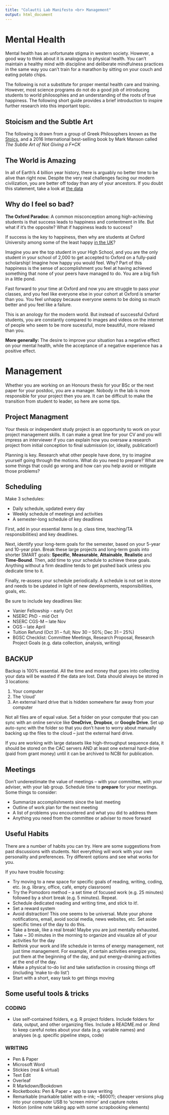 ```yaml
---
title: "Colautti Lab Manifesto <br> Management"
output: html_document
---
```


# Mental Health

Mental health has an unfortunate stigma in western society. However, a good way to think about it is analogous to physical health. You can't maintain a healthy mind with discipline and deliberate mindfulness practices in the same way you can't train for a marathon by sitting on your couch and eating potato chips.

The following is not a substitute for proper mental health care and training. However, most science programs do not do a good job of introducing students to world philosophies and an understanding of the roots of true happiness. The following short guide provides a brief introduction to inspire further research into this important topic.

## Stoicism and the Subtle Art

The following is drawn from a group of Greek Philosophers known as the 
[Stoics](https://en.wikipedia.org/wiki/Stoicism), and a 2016 International
best-selling book by Mark Manson called *The Subtle Art of Not Giving a F\*CK*

## The World is Amazing

In all of Earth's 4 billion year history, there is arguably no better time to be alive than right now. Despite the very real challenges facing our modern civilization, you are better off today than any of your ancestors. If you doubt this statement, take a look at [the data](https://www.vox.com/2014/11/24/7272929/global-poverty-health-crime-literacy-good-news)


## Why do I feel so bad?

**The Oxford Paradox:** A common misconception among high-achieving students is that success leads to happiness and contentment in life. But what if it's the opposite? What if happiness leads to success?

If success is the key to happiness, then why are students at Oxford University among some of the least happy [in the UK](https://www.oxfordstudent.com/2017/03/20/75387)?

Imagine you are the top student in your High School, and you are the only student in your school of 2,000 to get accepted to Oxford on a fully-paid scholarship! Imagine how happy you would feel. Why? Part of this happiness is the sense of accomplishment you feel at having achieved something that none of your peers have managed to do. You are a big fish in a little pond.

Fast forward to your time at Oxford and now you are struggle to pass your classes, and you feel like everyone else in your cohort at Oxford is smarter than you. You feel unhappy because everyone seems to be doing so much better and you feel like a failure.

This is an anology for the modern world. But instead of successful Oxford students, you are constantly compared to images and videos on the internet of people who seem to be more sucessful, more beautiful, more relaxed than you.

**More generally:** The desire to improve your situation has a negative effect on your mental health, while the acceptance of a negative experience has a positive effect.

# Management

Whether you are working on an Honours thesis for your BSc or the next paper for your postdoc, you are a manager. Nobody in the lab is more responsible for your project then you are. It can be difficult to make the transition from student to leader, so here are some tips.

## Project Managment

Your thesis or independent study project is an opportunity to work on your project management skills. It can make a great line for your CV and you will impress an interviewer if you can explain how you oversaw a research project from initial conception to final submission (or, ideally, publication!)

Planning is key. Research what other people have done, try to imagine yourself going through the motions. What do you need to prepare? What are some things that could go wrong and how can you help avoid or mitigate those problems?

## Scheduling

Make 3 schedules:

  * Daily schedule, updated every day
  * Weekly schedule of meetings and activities
  * A semester-long schedule of key deadlines
  
First, add in your essential items (e.g. class time, teaching/TA responsibilities) and key deadlines.

Next, identify your long-term goals for the semester, based on your 5-year and 10-year plan. Break these large projects and long-term goals into shorter SMART goals: **Specific**, **Measurable**, **Attainable**, **Realistic** and **Time-Bound**. Then, add time to your schedule to achieve these goals. Anything without a firm deadline tends to get pushed back unless you dedicate time to it.

Finally, re-assess your schedule periodically. A schedule is not set in stone and needs to be updated in light of new developments, responsibilities, goals, etc.

Be sure to include key deadlines like:

  * Vanier Fellowship - early Oct
  * NSERC PhD - mid Oct
  * NSERC CGS-M – late Nov
  * OGS – late April
  * Tuition Refund (Oct 31 – full; Nov 30 – 50%; Dec 31 – 25%)
  * BGSC Checklist: Committee Meetings, Research Proposal, Research Project Goals (e.g. data collection, analysis, writing)


## BACKUP

Backup is 100% essential. All the time and money that goes into collecting your data will be wasted if the data are lost. Data should always be stored in 3 locations:

  1. Your computer
  2. The 'cloud'
  3. An external hard drive that is hidden somewhere far away from your computer
  
Not all files are of equal value. Set a folder on your computer that you can sync with an online service like **OneDrive**, **Dropbox**, or **Google Drive**. Set up auto-sync with the folder so that you don't have to worry about manually backing up the files to the cloud -- just the external hard drive.

If you are working with large datasets like high-throughput sequence data, it should be stored on the CAC servers AND at least one external hard-drive (paid from grant money) until it can be archived to NCBI for publication. 

## Meetings

Don't underestimate the value of meetings -- with your committee, with your adviser, with your lab group. Schedule time to **prepare** for your meetings. Some things to consider:
  
  * Summarize accomplishments since the last meeting
  * Outline of work plan for the next meeting
  * A list of problems you encountered and what you did to address them
  * Anything you need from the committee or adviser to move forward

## Useful Habits

There are a number of habits you can try. Here are some suggestions from past discussions with students. Not everything will work with your own personality and preferences. Try different options and see what works for you.  

If you have trouble focusing: 

  * Try moving to a new space for specific goals of reading, writing, coding, etc. (e.g. library, office, café, empty classroom)
  * Try the Pomodoro method -- a set time of focused work (e.g. 25 minutes) followed by a short break (e.g. 5 minutes). Repeat. 
  * Schedule dedicated reading and writing time, and stick to it!. 
  * Set a reward system
  * Avoid distraction! This one seems to be universal. Mute your phone notifications, email, avoid social media, news websites, etc. Set aside specific times of the day to do this.
  * Take a break, like a real break! Maybe you are just mentally exhausted.
  * Take ~ 30 minutes in the morning to organize and visualize all of your activities for the day
  * Rethink your work and life schedule in terms of energy management, not just time management. For example, if certain activities energize you, put them at the beginning of the day, and put energy-draining activities at the end of the day. 
  * Make a physical to-do list and take satisfaction in crossing things off (including 'make to-do list')
  * Start with a short, easy task to get things moving

## Some useful tools & tricks

### CODING

  * Use self-contained folders, e.g. R project folders. Include folders for data, output, and other organizing files. Include a README.md or .Rmd to keep careful notes about your data (e.g. variable names) and analyses (e.g. specific pipeline steps, code)

### WRITING

  * Pen & Paper 
  * Microsoft Word
  * Stickies (real & virtual)
  * Text Edit
  * Overleaf
  * R Markdown/Bookdown
  * Rocketbooks: Pen & Paper + app to save writing
  * Remarkable (markable tablet with e-ink; ~$600?); cheaper versions plug into your computer USB to ‘screen mirror’ and capture notes
  * Notion (online note taking app with some scrapbooking elements)








